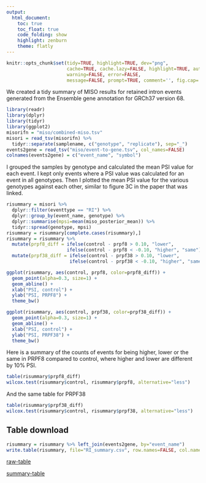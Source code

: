 ```yaml
---
output:
  html_document:
    toc: true
    toc_float: true
    code_folding: show
    highlight: zenburn
    theme: flatly
---
```


```r
knitr::opts_chunk$set(tidy=TRUE, highlight=TRUE, dev="png",
                      cache=TRUE, cache.lazy=FALSE, highlight=TRUE, autodep=TRUE,
                      warning=FALSE, error=FALSE,
                      message=FALSE, prompt=TRUE, comment='', fig.cap='')
```

We created a tidy summary of MISO results for retained intron events
generated from the Ensemble gene annotation for GRCh37 version 68.

```r
library(readr)
library(dplyr)
library(tidyr)
library(ggplot2)
misorifn = "miso/combined-miso.tsv"
misori = read_tsv(misorifn) %>%
  tidyr::separate(samplename, c("genotype", "replicate"), sep="_")
events2gene = read_tsv("miso/event-to-gene.tsv", col_names=FALSE)
colnames(events2gene) = c("event_name", "symbol")
```

I grouped the samples by genotype and calculated the mean PSI value for
each event. I kept only events where a PSI value was calculated for an
event in all genotypes. Then I plotted the mean PSI value for the various
genotypes against each other, similar to figure 3C in the paper that was
linked.

```r
risummary = misori %>%
  dplyr::filter(eventtype == "RI") %>%
  dplyr::group_by(event_name, genotype) %>%
  dplyr::summarise(mpsi=mean(miso_posterior_mean)) %>%
  tidyr::spread(genotype, mpsi)
risummary = risummary[complete.cases(risummary),]
risummary = risummary %>%
  mutate(prpf8_diff = ifelse(control - prpf8 > 0.10, "lower",
                      ifelse(control - prpf8 < -0.10, "higher", "same"))) %>%
  mutate(prpf38_diff = ifelse(control - prpf38 > 0.10, "lower",
                       ifelse(control - prpf38 < -0.10, "higher", "same")))
```



```r
ggplot(risummary, aes(control, prpf8, color=prpf8_diff)) +
  geom_point(alpha=0.3, size=1) +
  geom_abline() +
  xlab("PSI, control") +
  ylab("PSI, PRPF8") +
  theme_bw()
```

```r
ggplot(risummary, aes(control, prpf38, color=prpf38_diff)) +
  geom_point(alpha=0.3, size=1) +
  geom_abline() +
  xlab("PSI, control") +
  ylab("PSI, PRPF38") +
  theme_bw()
```

Here is a summary of the counts of events for being higher, lower or the same
in PRPF8 compared to control, where higher and lower are different by 10% PSI.
```r
table(risummary$prpf8_diff)
wilcox.test(risummary$control, risummary$prpf8, alternative="less")
```

And the same table for PRPF38

```r
table(risummary$prpf38_diff)
wilcox.test(risummary$control, risummary$prpf38, alternative="less")
```

## Table download
```r
risummary = risummary %>% left_join(events2gene, by="event_name")
write.table(risummary, file="RI_summary.csv", row.names=FALSE, col.names=TRUE, quote=FALSE, sep=",")
```

[raw-table](miso/combined-miso.csv.gz)

[summary-table](RI_summary.csv)
